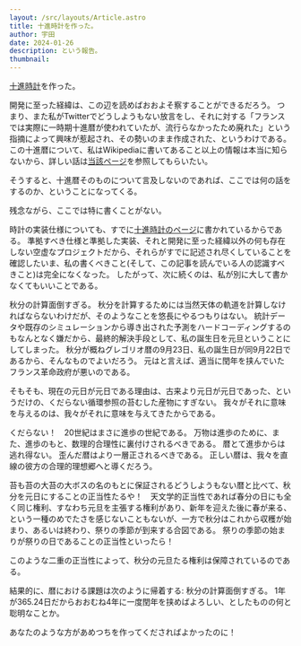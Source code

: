 ```yaml
---
layout: /src/layouts/Article.astro
title: 十進時計を作った。
author: 宇田
date: 2024-01-26
description: という報告。
thumbnail:
---
```



[十進時計](/clock)を作った。

開発に至った経緯は、この辺を読めばおおよそ察することができるだろう。
<Tweet tweetId="1743529004219720009" client="load"/>
つまり、また私がTwitterでどうしようもない放言をし、それに対する「フランスでは実際に一時期十進暦が使われていたが、流行らなかったため廃れた」という指摘によって興味が惹起され、その勢いのまま作成された、というわけである。
この十進暦について、私はWikipediaに書いてあること以上の情報は本当に知らないから、詳しい話は[当該ページ](https://ja.wikipedia.org/wiki/%E3%83%95%E3%83%A9%E3%83%B3%E3%82%B9%E9%9D%A9%E5%91%BD%E6%9A%A6)を参照してもらいたい。

そうすると、十進暦そのものについて言及しないのであれば、ここでは何の話をするのか、ということになってくる。

残念ながら、ここでは特に書くことがない。

時計の実装仕様についても、すでに[十進時計のページ](/clock)に書かれているからである。
準拠すべき仕様と準拠した実装、それと開発に至った経緯以外の何も存在しない空虚なプロジェクトだから、それらがすでに記述され尽くしていることを確認したいま、私の書くべきこと(そして、この記事を読んでいる人の認識すべきこと)は完全になくなった。
したがって、次に続くのは、私が別に大して書かなくてもいいことである。

秋分の計算面倒すぎる。
秋分を計算するためには当然天体の軌道を計算しなければならないわけだが、そのようなことを悠長にやるつもりはない。
統計データや既存のシミュレーションから導き出された予測をハードコーディングするのもなんとなく嫌だから、最終的解決手段として、私の誕生日を元旦ということにしてしまった。
秋分が概ねグレゴリオ暦の9月23日、私の誕生日が同9月22日であるから、そんなものでよいだろう。
元はと言えば、適当に閏年を挟んでいたフランス革命政府が悪いのである。

そもそも、現在の元日が元日である理由は、古来より元日が元日であった、というだけの、くだらない循環参照の苔むした産物にすぎない。
我々がそれに意味を与えるのは、我々がそれに意味を与えてきたからである。

くだらない！　20世紀はまさに進歩の世紀である。
万物は進歩のために、また、進歩のもと、数理的合理性に裏付けされるべきである。
暦とて進歩からは逃れ得ない。
歪んだ暦はより一層正されるべきである。
正しい暦は、我々を直線の彼方の合理的理想郷へと導くだろう。

苔も苔の大苔の大ボスの名のもとに保証されるどうしようもない暦と比べて、秋分を元日にすることの正当性たるや！　天文学的正当性であれば春分の日にも全く同じ権利、すなわち元旦を主張する権利があり、新年を迎えた後に春が来る、という一種のめでたさを感じないこともないが、一方で秋分はこれから収穫が始まり、あるいは終わり、祭りの季節が到来する合図である。
祭りの季節の始まりが祭りの日であることの正当性といったら！

このような二重の正当性によって、秋分の元旦たる権利は保障されているのである。

結果的に、暦における課題は次のように帰着する: 秋分の計算面倒すぎる。
1年が365.24日だからおおむね4年に一度閏年を挟めばよろしい、としたものの何と聡明なことか。

あなたのような方があめつちを作ってくださればよかったのに！

